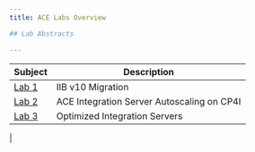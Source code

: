 ```yaml
---
title: ACE Labs Overview

## Lab Abstracts

---
```


|  Subject                            | Description                                            |                                                               
|-------------------------|-----------------------------------------|
| [Lab 1](/ace/2023_lab1)       | IIB v10 Migration 
| [Lab 2](/ace/2023_lab2)       | ACE Integration Server Autoscaling on CP4I
| [Lab 3](/ace/2023_lab3)       | Optimized Integration Servers
| 
